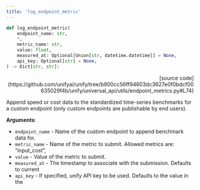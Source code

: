 ```yaml
---
title: 'log_endpoint_metric'
---
```


```python
def log_endpoint_metric(
    endpoint_name: str,
    *,
    metric_name: str,
    value: float,
    measured_at: Optional[Union[str, datetime.datetime]] = None,
    api_key: Optional[str] = None,
) -> Dict[str, str]:
```

<p align="right">[source code](https://github.com/unifyai/unify/tree/b900cc56ff94603dc3627e0f0bdcf00635029f4b/unify/universal_api/utils/endpoint_metrics.py#L74)</p>

Append speed or cost data to the standardized time-series benchmarks for a custom
endpoint (only custom endpoints are publishable by end users).

**Arguments**:

- `endpoint_name` - Name of the custom endpoint to append benchmark data for.
- `metric_name` - Name of the metric to submit. Allowed metrics are: “input_cost”,
- `value` - Value of the metric to submit.
- `measured_at` - The timestamp to associate with the submission. Defaults to current
- `api_key` - If specified, unify API key to be used. Defaults to the value in the